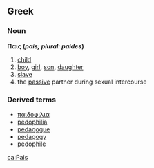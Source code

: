 == Greek ==
=== Noun ===
'''Παις (''pais; plural: paides'')'''
#[[child]]
#[[boy]], [[girl]], [[son]], [[daughter]]
#[[slave]]
#the [[passive]] partner during sexual intercourse

=== Derived terms ===
*[[παιδοφιλια]]
*[[pedophilia]]
*[[pedagogue]]
*[[pedagogy]]
*[[pedophile]]

[[ca:Pais]]